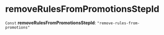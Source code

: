 
# removeRulesFromPromotionsStepId

 `Const` **removeRulesFromPromotionsStepId**: `"remove-rules-from-promotions"`
